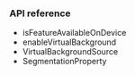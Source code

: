 <PlatformWrapper platform='android'>

### API reference

- <Link to="{{global.API_REF_ANDROID_ROOT}}/rtc_api_data_type.html#classio_1_1agora_1_1rtc2_1_1_rtc_engine.html#a721a8ebf9fc006f6de61f9a8936b531f">isFeatureAvailableOnDevice</Link>

- <Link to="{{global.API_REF_ANDROID_ROOT}}/class_irtcengine.html#api_irtcengine_enablevirtualbackground">enableVirtualBackground</Link>

- <Link to="{{global.API_REF_ANDROID_ROOT}}/rtc_api_data_type.html#class_virtualbackgroundsource">VirtualBackgroundSource</Link>

- <Link to="{{global.API_REF_ANDROID_ROOT}}/rtc_api_data_type.html#class_segmentationproperty">SegmentationProperty</Link>

</PlatformWrapper>
